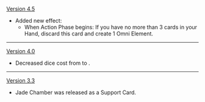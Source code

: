 {{Change History/Header}}
[[Version 4.5]]
* Added new effect:
** When Action Phase begins: If you have no more than 3 cards in your Hand, discard this card and create 1 Omni Element.
----
[[Version 4.0]]
* Decreased dice cost from {{TCG Cost|1|Matching}} to {{TCG Cost|0|Matching}}.
----
[[Version 3.3]]
* Jade Chamber was released as a Support Card.